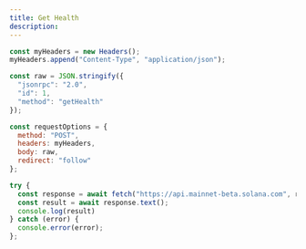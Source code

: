 ```yaml
---
title: Get Health
description: 
---
```


```js
const myHeaders = new Headers();
myHeaders.append("Content-Type", "application/json");

const raw = JSON.stringify({
  "jsonrpc": "2.0",
  "id": 1,
  "method": "getHealth"
});

const requestOptions = {
  method: "POST",
  headers: myHeaders,
  body: raw,
  redirect: "follow"
};

try {
  const response = await fetch("https://api.mainnet-beta.solana.com", requestOptions);
  const result = await response.text();
  console.log(result)
} catch (error) {
  console.error(error);
};
```